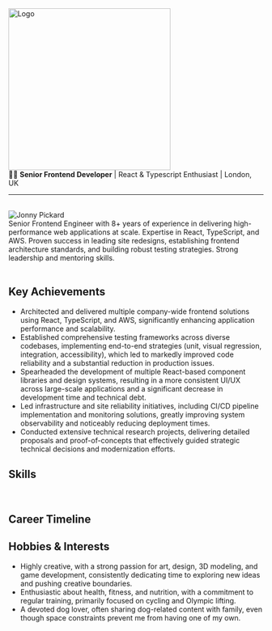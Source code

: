 

<div className="flex justify-center">
  <a
    title="Github Repository"
    href="https://github.com/JonnyPickard/JonnyPickard.github.io"
  >
    <img src={logoText} alt="Logo" width="320px" />
  </a>
</div>

<div className="flex justify-center">
  👨‍💻 <b>Senior Frontend Developer</b> | React & Typescript Enthusiast | London,
  UK
</div>

<hr />

<Meta name="about-me" title="About Me" />

<br />

<div style={{ display: "flex", alignItems: "center" }}>
  <img
    src={headshot}
    alt="Jonny Pickard"
    style={{
      width: "150px",
      height: "150px",
      borderRadius: "50%",
      marginRight: "20px",
    }}
  />
  <div>
    Senior Frontend Engineer with 8+ years of experience in delivering
    high-performance web applications at scale. Expertise in React, TypeScript,
    and AWS. Proven success in leading site redesigns, establishing frontend
    architecture standards, and building robust testing strategies. Strong
    leadership and mentoring skills.
  </div>
</div>

<br />

## Key Achievements

- Architected and delivered multiple company-wide frontend solutions using React, TypeScript, and AWS, significantly enhancing application performance and scalability.
- Established comprehensive testing frameworks across diverse codebases, implementing end-to-end strategies (unit, visual regression, integration, accessibility), which led to markedly improved code reliability and a substantial reduction in production issues.
- Spearheaded the development of multiple React-based component libraries and design systems, resulting in a more consistent UI/UX across large-scale applications and a significant decrease in development time and technical debt.
- Led infrastructure and site reliability initiatives, including CI/CD pipeline implementation and monitoring solutions, greatly improving system observability and noticeably reducing deployment times.
- Conducted extensive technical research projects, delivering detailed proposals and proof-of-concepts that effectively guided strategic technical decisions and modernization efforts.

## Skills

<div className="flex w-full justify-center py-4">
  <SkillBars />
</div>

<br />

## Career Timeline

<div className="flex w-full justify-center py-4">
  <TechTimeline careerData={careerData} />
</div>

## Hobbies & Interests

- Highly creative, with a strong passion for art, design, 3D modeling, and game development, consistently dedicating time to exploring new ideas and pushing creative boundaries.
- Enthusiastic about health, fitness, and nutrition, with a commitment to regular training, primarily focused on cycling and Olympic lifting.
- A devoted dog lover, often sharing dog-related content with family, even though space constraints prevent me from having one of my own.
